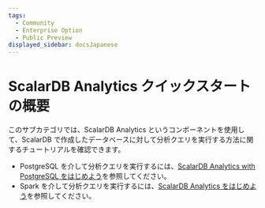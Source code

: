 ```yaml
---
tags:
  - Community
  - Enterprise Option
  - Public Preview
displayed_sidebar: docsJapanese
---
```


# ScalarDB Analytics クイックスタートの概要


<TranslationBanner />

このサブカテゴリでは、ScalarDB Analytics というコンポーネントを使用して、ScalarDB で作成したデータベースに対して分析クエリを実行する方法に関するチュートリアルを確認できます。

- PostgreSQL を介して分析クエリを実行するには、[ScalarDB Analytics with PostgreSQL をはじめよう](scalardb-analytics-postgresql/getting-started.mdx)を参照してください。
- Spark を介して分析クエリを実行するには、[ScalarDB Analytics をはじめよう](scalardb-samples/scalardb-analytics-spark-sample/README.mdx)を参照してください。
